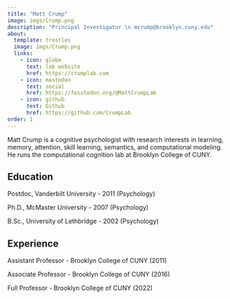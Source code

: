 ```yaml
---
title: "Matt Crump"
image: imgs/Crump.png
description: "Principal Investigator \n mcrump@brooklyn.cuny.edu"
about:
  template: trestles
  image: imgs/Crump.png
  links:
    - icon: globe
      text: lab website
      href: https://crumplab.com
    - icon: mastodon
      text: social 
      href: https://fosstodon.org/@MattCrumpLab
    - icon: github
      text: Github
      href: https://github.com/CrumpLab
order: 1
---
```


Matt Crump is a cognitive psychologist with research interests in learning, memory, attention, skill learning, semantics, and computational modeling. He runs the computational cognition lab at Brooklyn College of CUNY.

## Education

Postdoc, Vanderbilt University - 2011 (Psychology)

Ph.D., McMaster University - 2007 (Psychology)

B.Sc., University of Lethbridge - 2002 (Psychology)

## Experience

Assistant Professor - Brooklyn College of CUNY (2011)

Associate Professor - Brooklyn College of CUNY (2016)

Full Professor - Brooklyn College of CUNY (2022)
